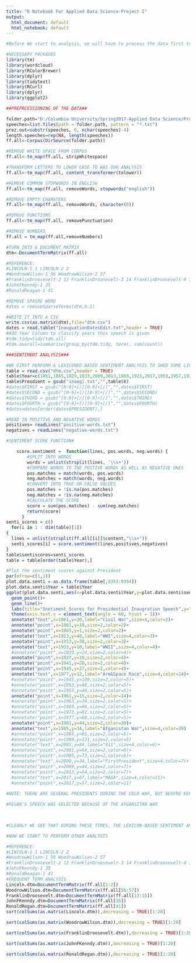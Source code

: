 ```yaml
---
title: "R Notebook For Applied Data Science-Project I"
output:
  html_document: default
  html_notebook: default
---
```

```r
#Before We start to analysis, we will have to process the data first to make sure the data is good to be analyzed.
```

```r
#NECESSARY PACKAGES
library(tm)
library(wordcloud)
library(RColorBrewer)
library(dplyr)
library(tidytext)
library(RCurl)
library(dplyr)
library(ggplot2)

##PREPRCESSIONING OF THE DATA##

folder.path="D:/Columbia University/Spring2017-Applied Data Science/Project_1_Bz2290/Spr2017-Proj1-bz2290/data/InauguralSpeeches"
speeches=list.files(path = folder.path, pattern = "*.txt")
prez.out=substr(speeches, 6, nchar(speeches)-4)
length.speeches=rep(NA, length(speeches))
ff.all<-Corpus(DirSource(folder.path))

#REMOVE WHITE SPACE FROM CORPUS
ff.all<-tm_map(ff.all, stripWhitespace)

#TRANSFORM LETTERS TO LOWER CASE TO WAS OUR ANALYSIS
ff.all<-tm_map(ff.all, content_transformer(tolower))

#REMOVE COMMON STOPWORDS IN ENGLISH
ff.all<-tm_map(ff.all, removeWords, stopwords("english"))

#REMOVE EMPTY CHARATERS
ff.all<-tm_map(ff.all, removeWords, character(0))

#REMOVE PUNCTIONS
ff.all<-tm_map(ff.all, removePunctuation)

#REMOVE NUMBERS
ff.all = tm_map(ff.all,removeNumbers)

#TURN INTO A DOCUMENT MATRIX
dtm<-DocumentTermMatrix(ff.all)

#REFERENCE:
#LINCOLN-1 1 LINCOLN-2 2 
#WoodrowWilson-1 56 WoodrowWilson-2 57
#FranklinDroosevelt-2 13 FranklinDroosevelt-3 14 FranklinDroosevelt-4 15
#JohnFKenndy-1 35
#RonaldReagan-1 41

#REMOVE SPASRE WORD
#dtms = removeSparseTerms(dtm,0.1)

#WRITE IT INTO A CSV
write.csv(as.matrix(dtm),file="dtm.csv")
dates = read.table("InauguationDatesEdit.txt",header = TRUE)
#Add Year Column to classify years this speech is given
#tdm.tidy=tidy(tdm.all)
#tdm.overall=summarise(group_by(tdm.tidy, term), sum(count))
```

```r
###SENTIMENT ANALYSIS###

#WE FIRST PERFORM A LEXICONED-BASED SENTIMENT ANALYSIS TO SHED SOME LIGHT INTO OUR ANALYSIS
table = read.csv("dtm.csv",header = TRUE)
table$Year=c(1861,1865,1829,1833,2009,2013,1889,1923,2017,1953,1957,1933,1937,1941,1945,1853,1989,1789,1793,2001,2005,1885,1893,1945,1929,1857,1881,1845,1809,1813,1817,1821,1977,1797,1961,1825,1963,1837,1969,1973,1981,1985,1877,1901,1801,1805,1869,1873,1921,1841,1909,1993,1997,1897,1901,1913,1917,1849)
table$Presdient = gsub("inaug|.txt","",table$X)
#dates$FIRST = gsub("[0-9]+[/][0-9]+[/]","",dates$FIRST)
#dates$SECOND = gsub("[0-9]+[/][0-9]+[/]","",dates$SECOND)
#dates$THIRD = gsub("[0-9]+[/][0-9]+[/]","",dates$THIRD)
#dates$FOURTH = gsub("[0-9]+[/][0-9]+[/]","",dates$FOURTH)
#dates=dates[order(dates$PRESIDENT),]

#READ IN POSITIVE AND NEGATIVE WORDS
positives= readLines("positive-words.txt")
negatives = readLines("negative-words.txt")

#SENTIMENT SCORE FUNCTION#

    score.sentiment =  function(lines, pos.words, neg.words) {
        #SPLIT INTO WORDS
        words = unlist(strsplit(lines, '\\s+'))
        #COMPARE WORDS TO THE POSTIVE WORDS AS WELL AS NEGATIVE ONES
        pos.matches = match(words, pos.words)
        neg.matches = match(words, neg.words)
        #CONVERT INTO TRUE OR FALSE VALUES
        pos.matches = !is.na(pos.matches)
        neg.matches = !is.na(neg.matches)
        #CALCULATE THE SCORE
        score = sum(pos.matches) - sum(neg.matches)
        return(score)
      }
senti_scores = c()
  for(i in 1 : dim(table)[1])
{
  lines = unlist(strsplit(ff.all[[i]]$content,"\\s+"))
  senti_scores[i] = score.sentiment(lines,positives,negatives)
}
table$sentiscores=senti_scores
table = table[order(table$Year),]

#Plot the sentiment scores against President
par(mfrow=c(1,1))
plot.data.senti = as.data.frame(table[,9353:9354])
plot.data.senti$Year = table$Year
ggplot(plot.data.senti,aes(x=plot.data.senti$Year,y=plot.data.senti$sentiscores))+
  geom_point()+
  geom_line()+
  labs(title="Snetiment Scores for Presidential Inaugration Speech",y="Sentiment Scores",x = "Years")+
  theme(axis.text.x = element_text(angle = 60, hjust = 1))+
  annotate("text",x=1861,y=20,label="Civil War",size=4,color=2)+
  annotate("point",x=1861,y=10,size=2,color=2)+
  annotate("point",x=1865,y=1,size=2,color=2)+
  annotate("text",x=1913,y=48,label="WWI",size=4,color=3)+
  annotate("point",x=1913,y=38,size=2,color=3)+
  annotate("text",x=1933,y=10,label="WWII",size=4,color=4)+
  #annotate("point",x=1933,y=24,size=2,color=4)+
  annotate("point",x=1937,y=18,size=2,color=4)+
  annotate("point",x=1941,y=20,size=2,color=4)+
  annotate("point",x=1945,y=27,size=2,color=4)+
  annotate("text",x=1977,y=12,label="Arm&Space Race",size=4,color=14)+
  #annotate("point",x=1945,y=109,size=2,color=5)+
  #annotate("point",x=1953,y=98,size=2,color=5)+
  #annotate("point",x=1957,y=44,size=2,color=5)+
  annotate("point",x=1961,y=15,size=2,color=14)+
  #annotate("point",x=1963,y=34,size=2,color=5)+
  #annotate("point",x=1969,y=66,size=2,color=5)+
  #annotate("point",x=1973,y=82,size=2,color=5)+
  #annotate("point",x=1977,y=60,size=2,color=5)+
  annotate("point",x=1981,y=44,size=2,color=20)+
  annotate("text",x=1985,y=34,label="Afganistan War",size=4,color=20)
  #annotate("point",x=1985,y=85,size=2,color=5)+
  #annotate("point",x=1989,y=121,size=2,color=5)
  #annotate("text",x=2001,y=84,label="911",size=4,color=6)+
  #annotate("point",x=2001,y=64,size=2,color=6)+
  #annotate("point",x=2005,y=73,size=2,color=6)+
  #annotate("text",x=2009,y=34,label="FirstPresident",size=4,color=7)+
  #annotate("point",x=2009,y=44,size=2,color=7)+
  #annotate("point",x=2013,y=54,size=2,color=7)+
  #annotate("text",x=2017,y=67,label="MAGA",size=4,color=11)+
  #annotate("point",x=2017,y=57,size=2,color=11)
 
#NOTE: THERE ARE SEVERAL PRESIDENTS DURING THE COLD WAR, BUT BEOFRE KENNDY'S SPEECH WAS GIVEN, THE THEART FROM THE SOVIET HAVE REACHED A HIGHER LEVEL WITH THE LANUACH OF ITS ICBM MISSLE AND SATELLLITE. THERE ARE ALSO EVENTS HAPPENED IN CUBA THAT INTENSIFIED THE RELATIONSHIP BETWEEN U.S. AND CUBAN. HENCE HIS SPEECH WAS ADOPTED.

#REGAN'S SPEECH WAS SELECTED BECAUSE OF THE AFGANSITAN WAR

  
```


```r
#CLEARLY WE SEE THAT DURING THESE TIMES, THE LEXICON-BASED SENTIMENT ANALYSIS SHOW THAT PRESIDENT DURING THESE TIMES UTLIZED MORE NEGATIVE WORDS THAN OTHER TIME, WHICH IS A REASONABLE RESULT.

#NOW WE START TO PERFORM OTHER ANALYSIS
```

```r
#REFERENCE:
#LINCOLN-1 1 LINCOLN-2 2 
#WoodrowWilson-1 56 WoodrowWilson-2 57
#FranklinDroosevelt-2 13 FranklinDroosevelt-3 14 FranklinDroosevelt-4 15
#JohnFKenndy-1 35
#RonaldReagan-1 41
#FREQUENT TERM ANALYSIS
Lincoln.dtm=DocumentTermMatrix(ff.all[1:2])
WoodrowWilson.dtm=DocumentTermMatrix(ff.all[56:57])
FranklinDroosevelt.dtm=DocumentTermMatrix(ff.all[13:15])
JohnFKenndy.dtm=DocumentTermMatrix(ff.all[35])
RonaldRegan.dtm=DocumentTermMatrix(ff.all[41])
sort(colSums(as.matrix(Lincoln.dtm)),decreasing = TRUE)[1:20]
```

```r
sort(colSums(as.matrix(WoodrowWilson.dtm)),decreasing = TRUE)[1:20]

```
```r
sort(colSums(as.matrix(FranklinDroosevelt.dtm)),decreasing = TRUE)[1:20]

```

```r
sort(colSums(as.matrix(JohnFKenndy.dtm)),decreasing = TRUE)[1:20]

```

```r
sort(colSums(as.matrix(RonaldRegan.dtm)),decreasing = TRUE)[1:20]

```

